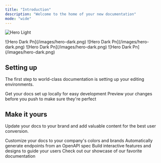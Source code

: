 ```yaml
---
title: "Introduction"
description: "Welcome to the home of your new documentation"
mode: "wide"
---
```


<img
  className="block dark:hidden"
  src="/images/hero-light.png"
  alt="Hero Light"
/>

<CardGroup cols={2}>
  <Card title="Mobile" icon="sparkles" href="https://ghost-testing.mintlify.app/mobile">
    ![Hero Dark Pn](/images/hero-dark.png)
  </Card>
  <Card title="Web" icon="sparkles" href="https://ghost-testing.mintlify.app/web">
    ![Hero Dark Pn](/images/hero-dark.png)
  </Card>
  <Card title="API" icon="sparkles" href="https://ghost-testing.mintlify.app/api">
    ![Hero Dark Pn](/images/hero-dark.png)
  </Card>
  <Card title="New Card" icon="sparkles">
    ![Hero Dark Pn](/images/hero-dark.png)
  </Card>
</CardGroup>

## Setting up

The first step to world-class documentation is setting up your editing environments.

<CardGroup cols={2}>
  <Card title="Edit Your Docs" icon="pen-to-square" href="https://mintlify.com/docs/quickstart">
    Get your docs set up locally for easy development
  </Card>
  <Card title="Preview Changes" icon="image" href="https://mintlify.com/docs/development">
    Preview your changes before you push to make sure they're perfect
  </Card>
</CardGroup>

## Make it yours

Update your docs to your brand and add valuable content for the best user conversion.

<CardGroup cols={2}>
  <Card title="Customize Style" icon="palette" href="https://mintlify.com/docs/settings/global">
    Customize your docs to your company's colors and brands
  </Card>
  <Card title="Reference APIs" icon="code" href="https://mintlify.com/docs/api-playground/openapi">
    Automatically generate endpoints from an OpenAPI spec
  </Card>
  <Card title="Add Components" icon="screwdriver-wrench" href="https://mintlify.com/docs/content/components/accordions">
    Build interactive features and designs to guide your users
  </Card>
  <Card title="Get Inspiration" icon="stars" href="https://mintlify.com/customers">
    Check out our showcase of our favorite documentation
  </Card>
</CardGroup>